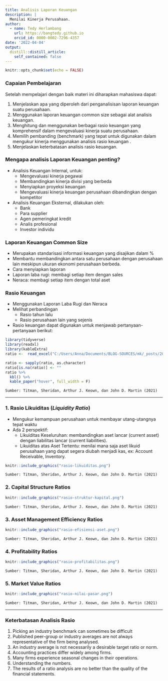 ```yaml
---
title: Analisis Laporan Keuangan
description: |
  Menilai Kinerja Perusahaan.
author: 
  - name: Tedy Herlambang
    url: https://bangtedy.github.io
    orcid_id: 0000-0002-7296-4357
date: '2022-04-04'
output:
  distill::distill_article:
    self_contained: false
---
```


```r
knitr::opts_chunk$set(echo = FALSE)
```

### Capaian Pembelajaran

Setelah mempelajari dengan baik materi ini diharapkan mahasiswa dapat:

1. Menjelaskan apa yang diperoleh dari penganalisisan laporan keuangan suatu perusahaan.
2. Menggunakan laporan keuangan common size sebagai alat analisis keuangan.
3. Menghitung dan menggunakan berbagai rasio keuangan yang komprehensif dalam mengevaluasi kinerja suatu perusahaan.
4. Memilih pembanding (benchmark) yang tepat untuk digunakan dalam mengukur kinerja menggunakan analisis rasio keuangan .
5. Menjelaskan keterbatasan analisis rasio keuangan.

### Mengapa analisis Laporan Keuangan penting?

- Analisis Keuangan Internal, untuk:
  - Mengevaluasi kinerja pegawai
  - Membandingkan kinerja divisi yang berbeda
  - Menyiapkan proyeksi keuangan
  - Mengevaluasi kinerja keuangan perusahaan dibandingkan dengan
kompetitor

- Analisis Keuangan Eksternal, dilakukan oleh:
  - Bank
  - Para supplier
  - Agen pemeringkat kredit
  - Analis profesional
  - Investor individu

### Laporan Keuangan Common Size

- Merupakan standarisasi informasi keuangan yang disajikan dalam %
- Membantu membandingkan antara satu perusahaan dengan perusahaan lain
meskipun ukuran ekonomi perusahaan berbeda.
- Cara menyiapkan laporan
- Laporan laba rugi: membagi setiap item dengan sales
- Neraca: membagi setiap item dengan total aset

### Rasio Keuangan

- Menggunakan Laporan Laba Rugi dan Neraca
- Melihat perbandingan
  - Rasio tahun lalu
  - Rasio perusahaan lain yang sejenis
- Rasio keuangan dapat digunakan untuk menjawab pertanyaan-pertanyaan berikut:

```r
library(tidyverse)
library(readxl)
library(kableExtra)
ratio <-  read_excel("C:/Users/Anna/Documents/BLOG-SOURCES/mk/_posts/2022-04-04-analisis-laporan-keuangan/4ratio.xlsx")
```

```r
ratio <- sapply(ratio, as.character)
ratio[is.na(ratio)] <- "" 
ratio %>%
  kbl() %>%
  kable_paper("hover", full_width = F)
```

`Sumber: Titman, Sheridan, Arthur J. Keown, dan John D. Martin (2021)`

---

### 1. Rasio Likuiditas (*Liquidity Ratio*)

- Mengukur kemampuan perusahaan untuk membayar utang-utangnya tepat waktu
- Ada 2 perspektif:
  - Likuiditas Keseluruhan: membandingkan aset lancar (current asset) dengan liabilitas lancar (current liabilities).
  - Likuiditas atas Aset Tertentu: menilai mana saja aset likuid perusahaan yang dapat segera diubah menjadi kas, ex: Account Receivable, Inventory.
  
```r
knitr::include_graphics("rasio-likuiditas.png")
```
`Sumber: Titman, Sheridan, Arthur J. Keown, dan John D. Martin (2021)`

### 2. Capital Structure Ratios

```r
knitr::include_graphics("rasio-struktur-kapital.png")
```
`Sumber: Titman, Sheridan, Arthur J. Keown, dan John D. Martin (2021)`


### 3. Asset Management Efficiency Ratios


```r
knitr::include_graphics("rasio-efisiensi-aset.png")
```
`Sumber: Titman, Sheridan, Arthur J. Keown, dan John D. Martin (2021)`

### 4. Profitability Ratios


```r
knitr::include_graphics("rasio-profitabilitas.png")
```
`Sumber: Titman, Sheridan, Arthur J. Keown, dan John D. Martin (2021)`

### 5. Market Value Ratios


```r
knitr::include_graphics("rasio-nilai-pasar.png")
```
`Sumber: Titman, Sheridan, Arthur J. Keown, dan John D. Martin (2021)`

---

### Keterbatasan Analisis Rasio

1. Picking an industry benchmark can sometimes be difficult
2. Published peer-group or industry averages are not always representative of the firm
being analysed.
3. An industry average is not necessarily a desirable target ratio or norm.
4. Accounting practices differ widely among firms.
5. Many firms experience seasonal changes in their operations. 
6. Understanding the numbers.
7. The results of a ratio analysis are no better than the quality of the financial statements.

